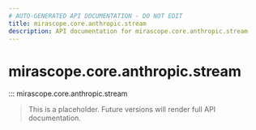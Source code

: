 ```yaml
---
# AUTO-GENERATED API DOCUMENTATION - DO NOT EDIT
title: mirascope.core.anthropic.stream
description: API documentation for mirascope.core.anthropic.stream
---
```


# mirascope.core.anthropic.stream

::: mirascope.core.anthropic.stream

> This is a placeholder. Future versions will render full API documentation.
